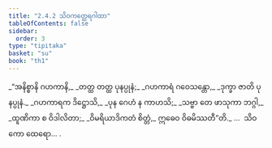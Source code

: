 ```yaml
---
title: "2.4.2 သိဝကတ္ထေရဂါထာ"
tableOfContents: false
sidebar:
  order: 3
type: "tipitaka"
basket: "su"
book: "th1"
---
```



<DynamicBreadcrumb />

<Division number="183" book="th1">

<Paragraph number="373" type="verses" book="th1">
_“အနိစ္စာနိ ဂဟကာနိ,_  
_တတ္ထ တတ္ထ ပုနပ္ပုနံ;_  
_ဂဟကာရံ ဂဝေသန္တော,_  
_ဒုက္ခာ ဇာတိ ပုနပ္ပုနံ._  

</Paragraph>

</Division>
<Division number="184" book="th1">

<Paragraph number="374" type="verses" book="th1">
_ဂဟကာရက ဒိဋ္ဌောသိ,_  
_ပုန ဂေဟံ န ကာဟသိ;_  
_သဗ္ဗာ တေ ဖာသုကာ ဘဂ္ဂါ,_  
_ထူဏိကာ စ ဝိဒါလိတာ;_  
_ဝိမရိယာဒိကတံ စိတ္တံ,_  
ဣဓေဝ ဝိဓမိဿတီ”တိ._  


</Paragraph>
</Division>

<Paragraph number="375" type="center" book="th1">
…  သိဝကော ထေရော… .
</Paragraph>